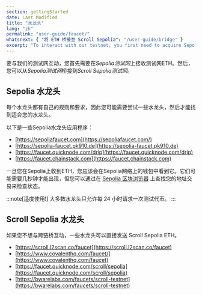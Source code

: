 ```yaml
---
section: gettingStarted
date: Last Modified
title: "水龙头"
lang: "zh"
permalink: "user-guide/faucet/"
whatsnext: { "将 ETH 桥接至 Scroll Sepolia": "/user-guide/bridge" }
excerpt: "To interact with our testnet, you first need to acquire Sepolia ETH. There are a few Sepolia faucet apps to get you started."
---
```


要与我们的测试网互动，您首先需要在*Sepolia测试网*上接收测试网ETH。然后，您可以从*Sepolia测试网*桥接到*Scroll Sepolia测试网*。

## Sepolia 水龙头

每个水龙头都有自己的规则和要求，因此您可能需要尝试一些水龙头，然后才能找到适合您的水龙头。

以下是一些Sepolia水龙头应用程序：

- [https://sepoliafaucet.com](https://sepoliafaucet.com/)
- [https://sepolia-faucet.pk910.de](https://sepolia-faucet.pk910.de)
- [https://faucet.quicknode.com/drip](https://faucet.quicknode.com/drip)
- [https://faucet.chainstack.com](https://faucet.chainstack.com)

一旦您在Sepolia上收到ETH，您应该会在Sepolia网络上的钱包中看到它。它们可能需要几秒钟才能出现，但您可以通过在 [Sepolia 区块浏览器](https://sepolia.etherscan.io/) 上查找您的地址交易来检查状态。

:::note[适度使用!]
大多数水龙头只允许每 24 小时请求一次测试代币。
:::

## Scroll Sepolia 水龙头

如果您不想与跨链桥互动，一些水龙头可以直接发送 Scroll Sepolia ETH。

- [https://scroll.l2scan.co/faucet](https://scroll.l2scan.co/faucet)
- [https://www.covalenthq.com/faucet/](https://www.covalenthq.com/faucet)
- [https://faucet.quicknode.com/scroll/sepolia](https://faucet.quicknode.com/scroll/sepolia)
- [https://bwarelabs.com/faucets/scroll-testnet](https://bwarelabs.com/faucets/scroll-testnet)
